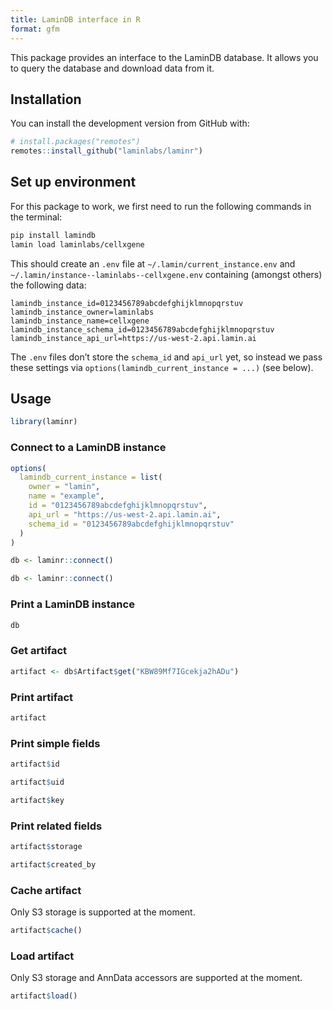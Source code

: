 ```yaml
---
title: LaminDB interface in R
format: gfm
---
```


This package provides an interface to the LaminDB database. It allows you to query the database and download data from it.

## Installation

You can install the development version from GitHub with:

```R
# install.packages("remotes")
remotes::install_github("laminlabs/laminr")
```

## Set up environment


For this package to work, we first need to run the following commands in the terminal:

```bash
pip install lamindb
lamin load laminlabs/cellxgene
```

This should create an `.env` file at `~/.lamin/current_instance.env` and `~/.lamin/instance--laminlabs--cellxgene.env` containing (amongst others) the following data:

    lamindb_instance_id=0123456789abcdefghijklmnopqrstuv
    lamindb_instance_owner=laminlabs
    lamindb_instance_name=cellxgene
    lamindb_instance_schema_id=0123456789abcdefghijklmnopqrstuv
    lamindb_instance_api_url=https://us-west-2.api.lamin.ai

:::{.callout-note}
The `.env` files don't store the `schema_id` and `api_url` yet, so instead we pass these settings via `options(lamindb_current_instance = ...)` (see below).
:::


## Usage

```r
library(laminr)
```

### Connect to a LaminDB instance

``` r
options(
  lamindb_current_instance = list(
    owner = "lamin",
    name = "example",
    id = "0123456789abcdefghijklmnopqrstuv",
    api_url = "https://us-west-2.api.lamin.ai",
    schema_id = "0123456789abcdefghijklmnopqrstuv"
  )
)

db <- laminr::connect()
```

```r
db <- laminr::connect()
```

### Print a LaminDB instance

```r
db
```

<!--
### Print the Artifact class

```r
db$Artifact
```

-->

### Get artifact

```r
artifact <- db$Artifact$get("KBW89Mf7IGcekja2hADu")
```

### Print artifact

```r
artifact
```

### Print simple fields

```r
artifact$id

artifact$uid

artifact$key
```

### Print related fields

```r
artifact$storage

artifact$created_by
```

### Cache artifact

:::{.callout-note}
Only S3 storage is supported at the moment.
:::

```r
artifact$cache()
```

### Load artifact

:::{.callout-note}
Only S3 storage and AnnData accessors are supported at the moment.
:::

```r
artifact$load()
```
